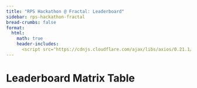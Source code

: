```yaml
---
title: "RPS Hackathon @ Fractal: Leaderboard"
sidebar: rps-hackathon-fractal
bread-crumbs: false
format:
  html:
    math: true
    header-includes:
      <script src="https://cdnjs.cloudflare.com/ajax/libs/axios/0.21.1/axios.min.js"></script>
---
```


<style>
    table {
        border-collapse: collapse;
        margin-top: 20px;
    }
    th, td {
        border: 1px solid #ddd;
        padding: 8px;
        text-align: center;
    }
    th {
        background-color: #f2f2f2;
    }
    .half-row-gap {
        height: 10px;
        background-color: #f9f9f9;
    }
    .half-column-gap {
        width: 10px;
        background-color: #f9f9f9;
    }
    .score-cell {
        color: black;
        text-shadow: 1px 1px 1px rgba(255,255,255,0.5);
    }
    .ebot {
        display: none;
    }
    .tournament-info {
        margin-bottom: 20px;
        font-style: italic;
    }
</style>

<h1>Leaderboard Matrix Table</h1>
<div id="tournament-info"></div>
<div id="table-container"></div>

<script>
    const NON_EBOT_EXCEPTIONS = ['Di10n'];

    async function fetchLeaderboardData() {
        try {
            const response = await axios.get('https://staff-dev1.poker.camp:8443/leaderboard-rps-hackathon-20240908');
            return response.data;
        } catch (error) {
            console.error('Error fetching data:', error);
            return null;
        }
    }

    function getColorForValue(value) {
        const normalizedValue = (value + 100) / 200; // Normalize to 0-1
        if (normalizedValue < 0.5) {
            // Red to White
            const intensity = Math.round(255 * (normalizedValue * 2));
            return `rgb(255, ${intensity}, ${intensity})`;
        } else {
            // White to Green
            const intensity = Math.round(255 * ((1 - normalizedValue) * 2));
            return `rgb(${intensity}, 255, ${intensity})`;
        }
    }

    function formatNumber(value) {
        return value > 0 ? `+${value.toFixed(2)}` : value.toFixed(2);
    }

    function isEBot(name) {
        return /^[A-Z]/.test(name) && !NON_EBOT_EXCEPTIONS.includes(name);
    }

    function formatDate(dateString) {
        const date = new Date(dateString);
        return date.toLocaleString();
    }

    function createTournamentInfo(data) {
        const { tournament_id, start_time, end_time } = data;
        return `
            <div class="tournament-info">
                Tournament ID: ${tournament_id} | 
                Started: ${formatDate(start_time)} | 
                Ended: ${formatDate(end_time)}
            </div>
        `;
    }

    function createMatrixTable(data) {
        const players = data.groups.flatMap(group => group.players);
        const nonEBots = players.filter(player => !isEBot(player.name));
        const eBots = players.filter(player => isEBot(player.name));
        const sortedPlayers = [...nonEBots, ...eBots];
        const playerNames = sortedPlayers.map(player => player.name);

        let tableHTML = '<table><tr><th>Player</th><th>Score</th><th class="half-column-gap"></th>';
        playerNames.forEach((name, index) => {
            if (index === nonEBots.length) {
                tableHTML += '<th class="half-column-gap"></th>';
            }
            tableHTML += `<th>${name}</th>`;
        });
        tableHTML += '</tr>';

        sortedPlayers.forEach((player, index) => {
            const playerClass = player.name.replace(/[^a-zA-Z0-9]/g, '_');
            const ebotClass = isEBot(player.name) ? 'ebot' : '';
            tableHTML += `<tr class="${playerClass} ${ebotClass}">`;
            tableHTML += `<td>${player.name}</td><td>${formatNumber(player.mean)}</td><td class="half-column-gap"></td>`;
            playerNames.forEach((opponentName, opponentIndex) => {
                if (opponentIndex === nonEBots.length) {
                    tableHTML += '<td class="half-column-gap"></td>';
                }
                const matchupValue = player.matchups[opponentName];
                if (matchupValue !== undefined) {
                    const backgroundColor = getColorForValue(matchupValue);
                    tableHTML += `<td class="score-cell" style="background-color: ${backgroundColor}">${formatNumber(matchupValue)}</td>`;
                } else {
                    tableHTML += '<td>-</td>';
                }
            });
            tableHTML += '</tr>';
        });

        tableHTML += '</table>';
        return tableHTML;
    }

    async function initTable() {
        const data = await fetchLeaderboardData();
        if (data) {
            const tournamentInfoContainer = document.getElementById('tournament-info');
            tournamentInfoContainer.innerHTML = createTournamentInfo(data);

            const tableContainer = document.getElementById('table-container');
            tableContainer.innerHTML = createMatrixTable(data);
        }
    }

    initTable();
</script>
